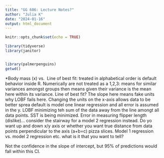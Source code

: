 ```yaml
---
title: "GG 606: Lecture Notes?"
author: "Julia K"
date: "2024-01-16"
output: html_document
---
```


```r
knitr::opts_chunk$set(echo = TRUE)
```

```r
library(tidyverse)
library(janitor)


library(palmerpenguins)
getwd()
```

*Body mass (x) vs. 
Line of best fit: treated in alphabetical order is default behavior inside R.
Numerically are not treated as a 1,2,3: means for similar variances amongst groups then 
means given their variance is the mean here within its variance. Line of best fit?
The slope here means fake units why LOBF fails here. Changing the units on the
x-axis allows data to be better sprea default is model one linear regression and 
all error is assumed in the y. 
LOBF minimizing teh sum of the data away from the line amongt all data points. SST
is being minimized. Error in measuring flipper length (dislike)... consider the 
stairway for a model 2 regression instead. Do yo want up and down x/y axis or whether
you want true distance from data points perpendicular to the axis (a+b=c) pizza slices. Model 1 regression vs. model 2 regression etc. what is it that you want to tell?

Not the confidence in the slope of intercept, but 95% of predictions would fall within
this CI. 

```r

```

```r

```

